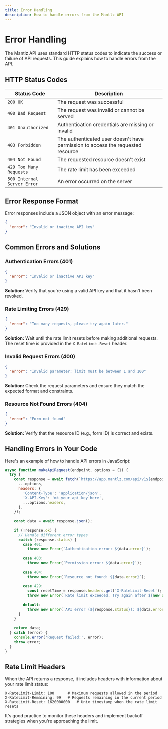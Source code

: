 ```yaml
---
title: Error Handling
description: How to handle errors from the Mantlz API
---
```


# Error Handling

The Mantlz API uses standard HTTP status codes to indicate the success or failure of API requests. This guide explains how to handle errors from the API.

## HTTP Status Codes

| Status Code | Description |
|-------------|-------------|
| `200 OK` | The request was successful |
| `400 Bad Request` | The request was invalid or cannot be served |
| `401 Unauthorized` | Authentication credentials are missing or invalid |
| `403 Forbidden` | The authenticated user doesn't have permission to access the requested resource |
| `404 Not Found` | The requested resource doesn't exist |
| `429 Too Many Requests` | The rate limit has been exceeded |
| `500 Internal Server Error` | An error occurred on the server |

## Error Response Format

Error responses include a JSON object with an error message:

```json
{
  "error": "Invalid or inactive API key"
}
```

## Common Errors and Solutions

### Authentication Errors (401)

```json
{
  "error": "Invalid or inactive API key"
}
```

**Solution:** Verify that you're using a valid API key and that it hasn't been revoked.

### Rate Limiting Errors (429)

```json
{
  "error": "Too many requests, please try again later."
}
```

**Solution:** Wait until the rate limit resets before making additional requests. The reset time is provided in the `X-RateLimit-Reset` header.

### Invalid Request Errors (400)

```json
{
  "error": "Invalid parameter: limit must be between 1 and 100"
}
```

**Solution:** Check the request parameters and ensure they match the expected format and constraints.

### Resource Not Found Errors (404)

```json
{
  "error": "Form not found"
}
```

**Solution:** Verify that the resource ID (e.g., form ID) is correct and exists.

## Handling Errors in Your Code

Here's an example of how to handle API errors in JavaScript:

```javascript
async function makeApiRequest(endpoint, options = {}) {
  try {
    const response = await fetch(`https://app.mantlz.com/api/v1${endpoint}`, {
      ...options,
      headers: {
        'Content-Type': 'application/json',
        'X-API-Key': 'mk_your_api_key_here',
        ...options.headers,
      },
    });
    
    const data = await response.json();
    
    if (!response.ok) {
      // Handle different error types
      switch (response.status) {
        case 401:
          throw new Error(`Authentication error: ${data.error}`);
        
        case 403:
          throw new Error(`Permission error: ${data.error}`);
          
        case 404:
          throw new Error(`Resource not found: ${data.error}`);
          
        case 429:
          const resetTime = response.headers.get('X-RateLimit-Reset');
          throw new Error(`Rate limit exceeded. Try again after ${new Date(resetTime * 1000).toLocaleString()}`);
          
        default:
          throw new Error(`API error (${response.status}): ${data.error}`);
      }
    }
    
    return data;
  } catch (error) {
    console.error('Request failed:', error);
    throw error;
  }
}
```

## Rate Limit Headers

When the API returns a response, it includes headers with information about your rate limit status:

```
X-RateLimit-Limit: 100      # Maximum requests allowed in the period
X-RateLimit-Remaining: 99   # Requests remaining in the current period
X-RateLimit-Reset: 1620000000   # Unix timestamp when the rate limit resets
```

It's good practice to monitor these headers and implement backoff strategies when you're approaching the limit. 